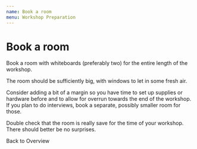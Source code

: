```yaml
---
name: Book a room
menu: Workshop Preparation
---
```



# Book a room

Book a room with whiteboards (preferably two) for the entire length of the workshop. 

The room should be sufficiently big, with windows to let in some fresh air.

Consider adding a bit of a margin so you have time to set up supplies or hardware before and to allow for overrun towards the end of the workshop.
If you plan to do interviews, book a separate, possibly smaller room for those.

Double check that the room is really save for the time of your workshop. There should better be no surprises.

<Link to="workshops-overview-of-todos">Back to Overview</Link>
